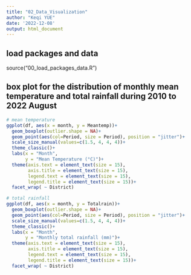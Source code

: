 ---
title: "02_Data_Visualization"
author: "Keqi YUE"
date: '2022-12-08'
output: html_document
---
## load packages and data
source("00_load_packages_data.R")

## box plot for the distribution of monthly mean temperature and total rainfall during 2010 to 2022 August
```{r}
# mean temperature
ggplot(df, aes(x = month, y = Meantemp))+
  geom_boxplot(outlier.shape = NA)+
  geom_point(aes(col=Period, size = Period), position = "jitter")+
  scale_size_manual(values=c(1.5, 4, 4, 4))+
  theme_classic()+
  labs(x = "Month",
       y = "Mean Temperature (°C)")+
  theme(axis.text = element_text(size = 15),
        axis.title = element_text(size = 15),
        legend.text = element_text(size = 15),
        legend.title = element_text(size = 15))+
  facet_wrap( ~ District)
```

```{r}
# total rainfall
ggplot(df, aes(x = month, y = Totalrain))+
  geom_boxplot(outlier.shape = NA)+
  geom_point(aes(col=Period, size = Period), position = "jitter")+
  scale_size_manual(values=c(1.5, 4, 4, 4))+
  theme_classic()+
  labs(x = "Month",
       y = "Monthly total rainfall (mm)")+
  theme(axis.text = element_text(size = 15),
        axis.title = element_text(size = 15),
        legend.text = element_text(size = 15),
        legend.title = element_text(size = 15))+
  facet_wrap( ~ District)
```

